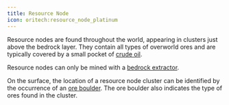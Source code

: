 ```yaml
---
title: Resource Node
icon: oritech:resource_node_platinum
---
```


<center>
<ModAsset location="oritech:area/resource_node" width={1000} />
</center>

Resource nodes are found throughout the world, appearing in clusters just above the bedrock layer.
They contain all types of overworld ores and are typically covered by a small pocket of [crude oil](../resources/crude_oil).

Resource nodes can only be mined with a [bedrock extractor](../interaction/deepdrill).

On the surface, the location of a resource node cluster can be identified by the occurrence of an [ore boulder](../resources/ore_boulder).
The ore boulder also indicates the type of ores found in the cluster.
